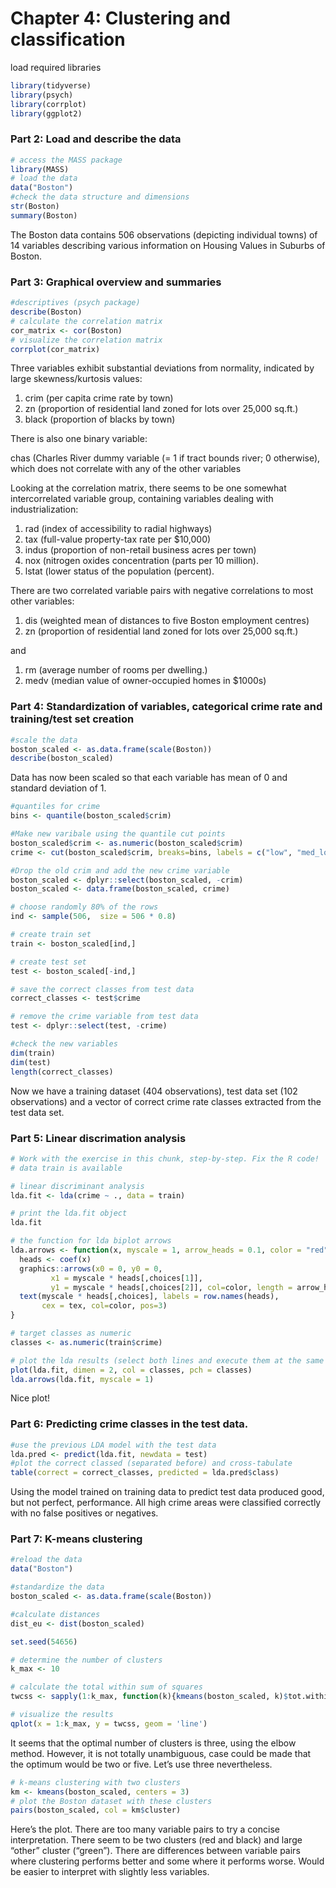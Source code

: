# Chapter 4: Clustering and classification

load required libraries
```r
library(tidyverse)
library(psych)
library(corrplot)
library(ggplot2)
```


### Part 2: Load and describe the data


```r
# access the MASS package
library(MASS)
# load the data
data("Boston")
#check the data structure and dimensions
str(Boston)
summary(Boston)
```

The Boston data contains 506 observations (depicting individual towns) of 14 variables describing various information on Housing Values in Suburbs of Boston.


### Part 3: Graphical overview and summaries


```r
#descriptives (psych package)
describe(Boston)
# calculate the correlation matrix
cor_matrix <- cor(Boston) 
# visualize the correlation matrix
corrplot(cor_matrix)
```

Three variables exhibit substantial deviations from normality, indicated by large skewness/kurtosis values:

1. crim (per capita crime rate by town)
2. zn (proportion of residential land zoned for lots over 25,000 sq.ft.)
3. black (proportion of blacks by town)

There is also one binary variable:

chas (Charles River dummy variable (= 1 if tract bounds river; 0 otherwise), which does not correlate with any of the other variables


Looking at the correlation matrix, there seems to be one somewhat intercorrelated variable group, containing variables dealing with industrialization:

1. rad (index of accessibility to radial highways)
2. tax (full-value property-tax rate per $10,000)
3. indus (proportion of non-retail business acres per town)
4. nox (nitrogen oxides concentration (parts per 10 million).
5. lstat (lower status of the population (percent).

There are two correlated variable pairs with negative correlations to most other variables:

1. dis (weighted mean of distances to five Boston employment centres)
2. zn (proportion of residential land zoned for lots over 25,000 sq.ft.)

and

1. rm (average number of rooms per dwelling.)
2. medv (median value of owner-occupied homes in $1000s)

 
### Part 4: Standardization of variables, categorical crime rate and training/test set creation

```r
#scale the data
boston_scaled <- as.data.frame(scale(Boston))
describe(boston_scaled)
```

Data has now been scaled so that each variable has mean of 0 and standard deviation of 1. 


```r
#quantiles for crime
bins <- quantile(boston_scaled$crim)

#Make new varibale using the quantile cut points
boston_scaled$crim <- as.numeric(boston_scaled$crim)
crime <- cut(boston_scaled$crim, breaks=bins, labels = c("low", "med_low", "med_high", "high"), include.lowest = TRUE)

#Drop the old crim and add the new crime variable
boston_scaled <- dplyr::select(boston_scaled, -crim)
boston_scaled <- data.frame(boston_scaled, crime)

# choose randomly 80% of the rows
ind <- sample(506,  size = 506 * 0.8)

# create train set
train <- boston_scaled[ind,]

# create test set 
test <- boston_scaled[-ind,]

# save the correct classes from test data
correct_classes <- test$crime

# remove the crime variable from test data
test <- dplyr::select(test, -crime)

#check the new variables
dim(train)
dim(test)
length(correct_classes)
```
Now we have a training dataset (404 observations), test data set (102 observations) and a vector of correct crime rate classes extracted from the test data set.

### Part 5: Linear discrimation analysis

```r
# Work with the exercise in this chunk, step-by-step. Fix the R code!
# data train is available

# linear discriminant analysis
lda.fit <- lda(crime ~ ., data = train)

# print the lda.fit object
lda.fit

# the function for lda biplot arrows
lda.arrows <- function(x, myscale = 1, arrow_heads = 0.1, color = "red", tex = 0.75, choices = c(1,2)){
  heads <- coef(x)
  graphics::arrows(x0 = 0, y0 = 0, 
         x1 = myscale * heads[,choices[1]], 
         y1 = myscale * heads[,choices[2]], col=color, length = arrow_heads)
  text(myscale * heads[,choices], labels = row.names(heads), 
       cex = tex, col=color, pos=3)
}

# target classes as numeric
classes <- as.numeric(train$crime)

# plot the lda results (select both lines and execute them at the same time!)
plot(lda.fit, dimen = 2, col = classes, pch = classes)
lda.arrows(lda.fit, myscale = 1)

```
Nice plot!


### Part 6: Predicting crime classes in the test data. 

```r
#use the previous LDA model with the test data
lda.pred <- predict(lda.fit, newdata = test)
#plot the correct classed (separated before) and cross-tabulate
table(correct = correct_classes, predicted = lda.pred$class)
```

Using the model trained on training data to predict test data produced good, but not perfect, performance. All high crime areas were classified correctly with no false positives or negatives. 

### Part 7: K-means clustering

```r
#reload the data
data("Boston")

#standardize the data
boston_scaled <- as.data.frame(scale(Boston))

#calculate distances
dist_eu <- dist(boston_scaled)

set.seed(54656)

# determine the number of clusters
k_max <- 10

# calculate the total within sum of squares
twcss <- sapply(1:k_max, function(k){kmeans(boston_scaled, k)$tot.withinss})

# visualize the results
qplot(x = 1:k_max, y = twcss, geom = 'line')

```

It seems that the optimal number of clusters is three, using the elbow method. However, it is not totally unambiguous, case could be made that the optimum would be two or five. Let's use three nevertheless. 


```r
# k-means clustering with two clusters
km <- kmeans(boston_scaled, centers = 3)
# plot the Boston dataset with these clusters
pairs(boston_scaled, col = km$cluster)
```


Here's the plot. There are too many variable pairs to try a concise interpretation. There seem to be two clusters (red and black) and large "other" cluster ("green"). There are differences between variable pairs where clustering performs better and some where it performs worse. Would be easier to interpret with slightly less variables.






